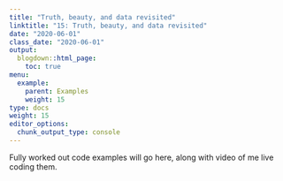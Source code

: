 ```yaml
---
title: "Truth, beauty, and data revisited"
linktitle: "15: Truth, beauty, and data revisited"
date: "2020-06-01"
class_date: "2020-06-01"
output:
  blogdown::html_page:
    toc: true
menu:
  example:
    parent: Examples
    weight: 15
type: docs
weight: 15
editor_options: 
  chunk_output_type: console
---
```


Fully worked out code examples will go here, along with video of me live coding them.
